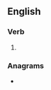 ==English==

===Verb===
{{head|en|verb form}}

# {{en-past of|boggle}}

===Anagrams===
* {{anagrams|en|a=bdegglo|blogged}}